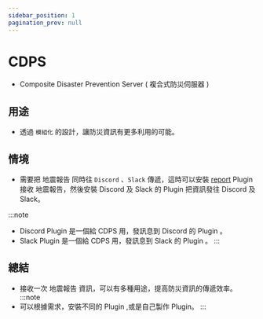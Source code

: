 ```yaml
---
sidebar_position: 1
pagination_prev: null
---
```


# CDPS

- Composite Disaster Prevention Server ( 複合式防災伺服器 )

## 用途

- 透過 `模組化` 的設計，讓防災資訊有更多利用的可能。

## 情境

- 需要把 地震報告 同時往 `Discord` 、`Slack` 傳遞，這時可以安裝 [report](https://github.com/ExpTechTW/CDPS/blob/master/docs/zh/user/plugins.md) Plugin 接收 地震報告，然後安裝 Discord 及 Slack 的 Plugin 把資訊發往 Discord 及 Slack。

:::note
- Discord Plugin 是一個給 CDPS 用，發訊息到 Discord 的 Plugin 。
- Slack Plugin 是一個給 CDPS 用，發訊息到 Slack 的 Plugin 。
:::

## 總結
- 接收一次 地震報告 資訊，可以有多種用途，提高防災資訊的傳遞效率。
:::note
- 可以根據需求，安裝不同的 Plugin ,或是自己製作 Plugin。
:::